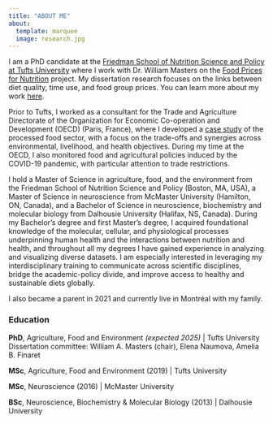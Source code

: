 ```yaml
---
title: "ABOUT ME"
about: 
  template: marquee
  image: research.jpg
---
```

I am a PhD candidate at the [Friedman School of Nutrition Science and Policy at Tufts University](https://nutrition.tufts.edu) where I work with Dr. William Masters on the [Food Prices for Nutrition](https://sites.tufts.edu/foodpricesfornutrition/) project. My dissertation research focuses on the links between diet quality, time use, and food group prices. You can learn more about my work <a href="research.qmd" target="_blank">here</a>.

Prior to Tufts, I worked as a consultant for the Trade and Agriculture Directorate of the Organization for Economic Co-operation and Development (OECD) (Paris, France), where I developed a [case study](https://www.oecd-ilibrary.org/agriculture-and-food/making-better-policies-for-food-systems_15ae7a3c-en) of the processed food sector, with a focus on the trade-offs and synergies across environmental, livelihood, and health objectives. During my time at the OECD, I also monitored food and agricultural policies induced by the COVID-19 pandemic, with particular attention to trade restrictions.  

I hold a Master of Science in agriculture, food, and the environment from the Friedman School of Nutrition Science and Policy (Boston, MA, USA), a Master of Science in neuroscience from McMaster University (Hamilton, ON, Canada), and a Bachelor of Science in neuroscience, biochemistry and molecular biology from Dalhousie University (Halifax, NS, Canada). During my Bachelor's degree and first Master's degree, I acquired foundational knowledge of the molecular, cellular, and physiological processes underpinning human health and the interactions between nutrition and health, and throughout all my degrees I have gained experience in analyzing and visualizing diverse datasets. I am especially interested in leveraging my interdisciplinary training to communicate across scientific disciplines, bridge the academic-policy divide, and improve access to healthy and sustainable diets globally.

I also became a parent in 2021 and currently live in Montréal with my family.

### Education

**PhD**, Agriculture, Food and Environment *(expected 2025)* | Tufts University\
Dissertation committee: William A. Masters (chair), Elena Naumova, Amelia B. Finaret

**MSc**, Agriculture, Food and Environment (2019) | Tufts University

**MSc**, Neuroscience (2016) | McMaster University

**BSc**, Neuroscience, Biochemistry & Molecular Biology (2013) | Dalhousie University
